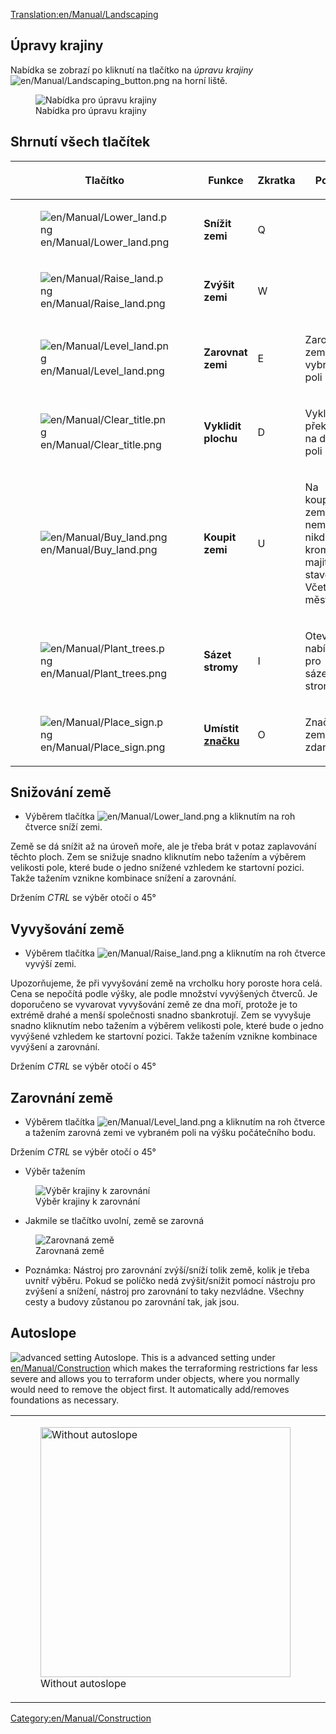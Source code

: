 [[Translation:en/Manual/Landscaping]]
{{en/Manual/Tutorial/Navigation}}

{{cs/Překlad|origin= en/Manual/Landscaping
|from  = en
|to    = cs
|Percentage = 80
}}

==Úpravy krajiny==

Nabídka se zobrazí po kliknutí na tlačítko na ''úpravu krajiny'' [[File:en/Manual/Landscaping button.png]] na horní liště.

[[File:en/Manual/Landscaping toolbar.png|none|frame|Nabídka pro úpravu krajiny]]

==Shrnutí všech tlačítek==

{| {{en/Wikitable}}
|- style="background:#efefef"
!width='46'|Tlačítko
!width='150'|Funkce
!Zkratka
!Popis
|-
|[[File:en/Manual/Lower land.png]]
|'''Snížit zemi'''
|Q
|
|-
|[[File:en/Manual/Raise land.png]]
|'''Zvýšit zemi'''
|W
|
|-
|[[File:en/Manual/Level land.png]]
|'''Zarovnat zemi'''
|E
|Zarovná zemi ve vybraném poli
|-
|[[File:en/Manual/Clear title.png]]
|'''Vyklidit plochu'''
|D
|Vyklidí překážky na daném poli
|-
|[[File:en/Manual/Buy land.png]]
|'''Koupit zemi'''
|U
|Na koupené zemi nemůže nikdo kromě majitele stavět. Včetně měst.
|-
|[[File:en/Manual/Plant trees.png]]
|'''Sázet stromy'''
|I
|Otevře nabídku pro sázení stromů.
|-
|[[File:en/Manual/Place sign.png]]
|'''Umístit [[en/Značky|značku]]'''
|O
|Značení země je zdarma.
|}

==Snižování země==
* Výběrem tlačítka [[File:en/Manual/Lower land.png]] a kliknutím na roh čtverce sníží zemi. 
Země se dá snížit až na úroveň moře, ale je třeba brát v potaz zaplavování těchto ploch. 
Zem se snižuje snadno kliknutím nebo tažením a výběrem velikosti pole, které bude o jedno snížené vzhledem ke startovní pozici. Takže tažením vznikne kombinace snížení a zarovnání. 

Držením ''CTRL'' se výběr otočí o 45°

==Vyvyšování země==

* Výběrem tlačítka [[File:en/Manual/Raise land.png]] a kliknutím na roh čtverce vyvýší zemi.
Upozorňujeme, že při vyvyšování země na vrcholku hory poroste hora celá. Cena se nepočítá podle výšky, ale podle množství vyvýšených čtverců. Je doporučeno se vyvarovat vyvyšování země ze dna moří, protože je to extrémě drahé a menší společnosti snadno sbankrotují. Zem se vyvyšuje snadno kliknutím nebo tažením a výběrem velikosti pole, které bude o jedno vyvýšené vzhledem ke startovní pozici. Takže tažením vznikne kombinace vyvýšení a zarovnání.

Držením ''CTRL'' se výběr otočí o 45°

==Zarovnání země==

* Výběrem tlačítka [[File:en/Manual/Level land.png]] a kliknutím na roh čtverce a tažením zarovná zemi ve vybraném poli na výšku počátečního bodu.

Držením ''CTRL'' se výběr otočí o 45° 

* Výběr tažením
[[File:en/Manual/Level land before.png|center|frame|Výběr krajiny k zarovnání]]

* Jakmile se tlačítko uvolní, země se zarovná
[[File:en/Manual/Level land after.png|center|frame|Zarovnaná země]]

* Poznámka: Nástroj pro zarovnání zvýší/sníží tolik země, kolik je třeba uvnitř výběru. Pokud se políčko nedá zvýšit/snížit pomocí nástroju pro zvýšení a snížení, nástroj pro zarovnání to taky nezvládne. Všechny cesty a budovy zůstanou po zarovnání tak, jak jsou.

==Autoslope==
[[File:en/Manual/Autoslope.png|right|frame|advanced setting ''Autoslope''.]]
This is a advanced setting under [[en/Manual/Construction]] which makes the terraforming restrictions far less severe and allows you to terraform under objects, where you normally would need to remove the object first. It automatically add/removes foundations as necessary.
{|
|[[File:en/Manual/Terraformoff.png|none|thumb|400px|Without autoslope]]
|[[File:en/Manual/Terraformon.png|none|thumb|400px|With autoslope]]
|}

{{en/Feature|0.6}}
[[Category:en/Manual/Construction]]